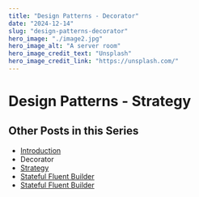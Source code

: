 ```yaml
---
title: "Design Patterns - Decorator"
date: "2024-12-14"
slug: "design-patterns-decorator"
hero_image: "./image2.jpg"
hero_image_alt: "A server room"
hero_image_credit_text: "Unsplash"
hero_image_credit_link: "https://unsplash.com/"
---
```


Design Patterns - Strategy
==========================

Other Posts in this Series
--------------------------

* [Introduction](https://davidobrien.uk/blog/design-patterns-introduction)
* Decorator
* [Strategy](https://davidobrien.uk/blog/design-patterns-strategy)
* [Stateful Fluent Builder](https://davidobrien.uk/blog/stateful-fluent-builder)
* [Stateful Fluent Builder](https://davidobrien.uk/blog/stateful-fluent-builder)